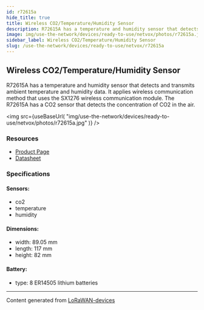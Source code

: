 ```yaml
---
id: r72615a
hide_title: true
title: Wireless CO2/Temperature/Humidity Sensor
description: R72615A has a temperature and humidity sensor that detects and transmits ambient temperature and humidity data. It applies wireless communication method that uses the SX1276 wireless communication module. The R72615A has a CO2 sensor that detects the concentration of CO2 in the air.
image: img/use-the-network/devices/ready-to-use/netvox/photos/r72615a.jpg
sidebar_label: Wireless CO2/Temperature/Humidity Sensor
slug: /use-the-network/devices/ready-to-use/netvox/r72615a
---
```



## Wireless CO2/Temperature/Humidity Sensor

R72615A has a temperature and humidity sensor that detects and transmits ambient temperature and humidity data. It applies wireless communication method that uses the SX1276 wireless communication module. The R72615A has a CO2 sensor that detects the concentration of CO2 in the air.

<img
src={useBaseUrl(
"img/use-the-network/devices/ready-to-use/netvox/photos/r72615a.jpg"
)}
/>

### Resources

- [Product Page](http://www.netvox.com.tw/product.asp?pro=R72615A)
- [Datasheet](http://www.netvox.com.tw/um/R72615A/R72615Adatasheet.pdf)

### Specifications

#### Sensors:
- co2
- temperature
- humidity
#### Dimensions:
- width: 89.05 mm
- length: 117 mm
- height: 82 mm
#### Battery: 
- type: 8 ER14505 lithium batteries



---
Content generated from [LoRaWAN-devices](https://github.com/TheThingsNetwork/lorawan-devices)